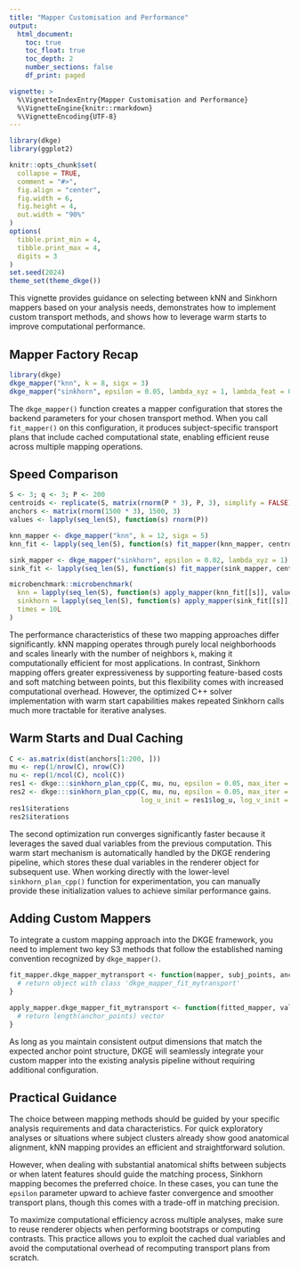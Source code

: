 ```yaml
---
title: "Mapper Customisation and Performance"
output:
  html_document:
    toc: true
    toc_float: true
    toc_depth: 2
    number_sections: false
    df_print: paged

vignette: >
  %\VignetteIndexEntry{Mapper Customisation and Performance}
  %\VignetteEngine{knitr::rmarkdown}
  %\VignetteEncoding{UTF-8}
---
```


```r
library(dkge)
library(ggplot2)

knitr::opts_chunk$set(
  collapse = TRUE,
  comment = "#>",
  fig.align = "center",
  fig.width = 6,
  fig.height = 4,
  out.width = "90%"
)
options(
  tibble.print_min = 4,
  tibble.print_max = 4,
  digits = 3
)
set.seed(2024)
theme_set(theme_dkge())
```


This vignette provides guidance on selecting between kNN and Sinkhorn mappers based on your analysis needs, demonstrates how to implement custom transport methods, and shows how to leverage warm starts to improve computational performance.

## Mapper Factory Recap

```r
library(dkge)
dkge_mapper("knn", k = 8, sigx = 3)
dkge_mapper("sinkhorn", epsilon = 0.05, lambda_xyz = 1, lambda_feat = 0)
```

The `dkge_mapper()` function creates a mapper configuration that stores the backend parameters for your chosen transport method. When you call `fit_mapper()` on this configuration, it produces subject-specific transport plans that include cached computational state, enabling efficient reuse across multiple mapping operations.

## Speed Comparison

```r
S <- 3; q <- 3; P <- 200
centroids <- replicate(S, matrix(rnorm(P * 3), P, 3), simplify = FALSE)
anchors <- matrix(rnorm(1500 * 3), 1500, 3)
values <- lapply(seq_len(S), function(s) rnorm(P))

knn_mapper <- dkge_mapper("knn", k = 12, sigx = 5)
knn_fit <- lapply(seq_len(S), function(s) fit_mapper(knn_mapper, centroids[[s]], anchors))

sink_mapper <- dkge_mapper("sinkhorn", epsilon = 0.02, lambda_xyz = 1)
sink_fit <- lapply(seq_len(S), function(s) fit_mapper(sink_mapper, centroids[[s]], anchors))

microbenchmark::microbenchmark(
  knn = lapply(seq_len(S), function(s) apply_mapper(knn_fit[[s]], values[[s]])),
  sinkhorn = lapply(seq_len(S), function(s) apply_mapper(sink_fit[[s]], values[[s]])),
  times = 10L
)
```

The performance characteristics of these two mapping approaches differ significantly. kNN mapping operates through purely local neighborhoods and scales linearly with the number of neighbors `k`, making it computationally efficient for most applications. In contrast, Sinkhorn mapping offers greater expressiveness by supporting feature-based costs and soft matching between points, but this flexibility comes with increased computational overhead. However, the optimized C++ solver implementation with warm start capabilities makes repeated Sinkhorn calls much more tractable for iterative analyses.

## Warm Starts and Dual Caching

```r
C <- as.matrix(dist(anchors[1:200, ]))
mu <- rep(1/nrow(C), nrow(C))
nu <- rep(1/ncol(C), ncol(C))
res1 <- dkge:::sinkhorn_plan_cpp(C, mu, nu, epsilon = 0.05, max_iter = 400, tol = 1e-7)
res2 <- dkge:::sinkhorn_plan_cpp(C, mu, nu, epsilon = 0.05, max_iter = 400, tol = 1e-7,
                                 log_u_init = res1$log_u, log_v_init = res1$log_v)
res1$iterations
res2$iterations
```

The second optimization run converges significantly faster because it leverages the saved dual variables from the previous computation. This warm start mechanism is automatically handled by the DKGE rendering pipeline, which stores these dual variables in the renderer object for subsequent use. When working directly with the lower-level `sinkhorn_plan_cpp()` function for experimentation, you can manually provide these initialization values to achieve similar performance gains.

## Adding Custom Mappers

To integrate a custom mapping approach into the DKGE framework, you need to implement two key S3 methods that follow the established naming convention recognized by `dkge_mapper()`.

```r
fit_mapper.dkge_mapper_mytransport <- function(mapper, subj_points, anchor_points, ...) {
  # return object with class 'dkge_mapper_fit_mytransport'
}

apply_mapper.dkge_mapper_fit_mytransport <- function(fitted_mapper, values, ...) {
  # return length(anchor_points) vector
}
```

As long as you maintain consistent output dimensions that match the expected anchor point structure, DKGE will seamlessly integrate your custom mapper into the existing analysis pipeline without requiring additional configuration.

## Practical Guidance

The choice between mapping methods should be guided by your specific analysis requirements and data characteristics. For quick exploratory analyses or situations where subject clusters already show good anatomical alignment, kNN mapping provides an efficient and straightforward solution.

However, when dealing with substantial anatomical shifts between subjects or when latent features should guide the matching process, Sinkhorn mapping becomes the preferred choice. In these cases, you can tune the `epsilon` parameter upward to achieve faster convergence and smoother transport plans, though this comes with a trade-off in matching precision.

To maximize computational efficiency across multiple analyses, make sure to reuse renderer objects when performing bootstraps or computing contrasts. This practice allows you to exploit the cached dual variables and avoid the computational overhead of recomputing transport plans from scratch.
